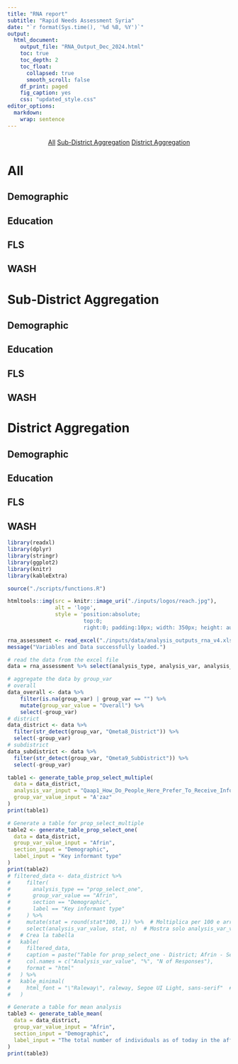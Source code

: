 ```yaml
---
title: "RNA report"
subtitle: "Rapid Needs Assessment Syria"
date: "`r format(Sys.time(), '%d %B, %Y')`"
output: 
  html_document:
    output_file: "RNA_Output_Dec_2024.html"
    toc: true
    toc_depth: 2
    toc_float:
      collapsed: true
      smooth_scroll: false
    df_print: paged
    fig_caption: yes
    css: "updated_style.css"
editor_options:
  markdown:
    wrap: sentence
---
```


<!-- set the buttons -->
<div style="text-align: center; margin-top: 20px;">
  <a href="#All" class="button">All</a>
  <a href="#subdistrict" class="button">Sub-District Aggregation</a>
  <a href="#district" class="button">District Aggregation</a>
</div>

# All {#All}

## Demographic

## Education

## FLS

## WASH

# Sub-District Aggregation {#subdistrict}

## Demographic

## Education

## FLS

## WASH


# District Aggregation {#district}

## Demographic

## Education

## FLS

## WASH


```r
library(readxl)
library(dplyr)
library(stringr)
library(ggplot2)
library(knitr)
library(kableExtra)

source("./scripts/functions.R")
``` 


```r
htmltools::img(src = knitr::image_uri("./inputs/logos/reach.jpg"),
               alt = 'logo',
               style = 'position:absolute;
                        top:0; 
                        right:0; padding:10px; width: 350px; height: auto;')
```

```r
rna_assessment <- read_excel("./inputs/data/analysis_outputs_rna_v4.xlsx")
message("Variables and Data successfully loaded.")
```

```r
# read the data from the excel file
data = rna_assessment %>% select(analysis_type, analysis_var, analysis_var_value, group_var, group_var_value, stat, n, section, label)

# aggregate the data by group_var
# overall 
data_overall <- data %>% 
    filter(is.na(group_var) | group_var == "") %>%
    mutate(group_var_value = "Overall") %>%
    select(-group_var)
# district
data_district <- data %>%
  filter(str_detect(group_var, "Qmeta8_District")) %>%
  select(-group_var)
# subdistrict
data_subdistrict <- data %>%
  filter(str_detect(group_var, "Qmeta9_SubDistrict")) %>%
  select(-group_var)
```

```r

table1 <- generate_table_prop_select_multiple(
  data = data_district,
  analysis_var_input = "Qaap1_How_Do_People_Here_Prefer_To_Receive_Information",
  group_var_value_input = "A'zaz"
)
print(table1)
```

```r
# Generate a table for prop_select_multiple
table2 <- generate_table_prop_select_one(
  data = data_district,
  group_var_value_input = "Afrin",
  section_input = "Demographic",
  label_input = "Key informant type"
)
print(table2)
# filtered_data <- data_district %>%
#     filter(
#       analysis_type == "prop_select_one",
#       group_var_value == "Afrin",
#       section == "Demographic",
#       label == "Key informant type"
#     ) %>%
#     mutate(stat = round(stat*100, 1)) %>%  # Moltiplica per 100 e arrotonda a 1 decimale
#     select(analysis_var_value, stat, n)  # Mostra solo analysis_var_value e stat
#   # Crea la tabella
#   kable(
#     filtered_data,
#     caption = paste("Table for prop_select_one - District; Afrin - Section:", "Demographic" , "- Label:", "Key Informant Type"),
#     col.names = c("Analysis_var_value", "%", "N of Responses"),
#     format = "html"
#   ) %>%
#   kable_minimal(
#     html_font = "\"Raleway\", raleway, Segoe UI Light, sans-serif"  # Apply font styling
#   )
```

```r
# Generate a table for mean analysis
table3 <- generate_table_mean(
  data = data_district,
  group_var_value_input = "Afrin",
  section_input = "Demographic",
  label_input = "The total number of individuals as of today in the affected location (including any arrivals since the recent crisis)"
)
print(table3)
```